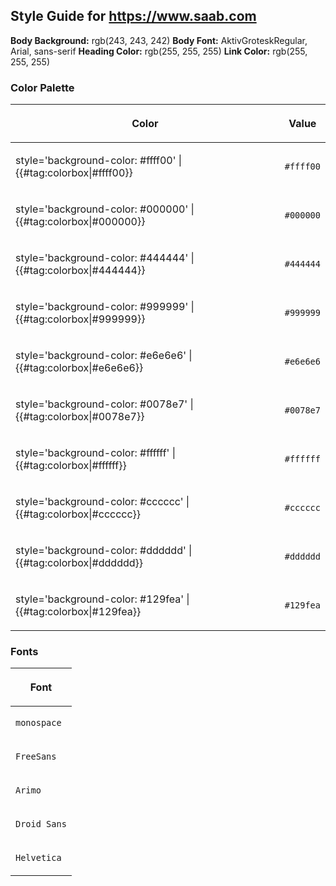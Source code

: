 == Style Guide for https://www.saab.com ==

'''Body Background:''' rgb(243, 243, 242)
'''Body Font:''' AktivGroteskRegular, Arial, sans-serif
'''Heading Color:''' rgb(255, 255, 255)
'''Link Color:''' rgb(255, 255, 255)

=== Color Palette ===
{| class="wikitable"
|-
! Color !! Value
|-
| style='background-color: #ffff00' | {{#tag:colorbox|#ffff00}}
| <code>#ffff00</code>
|-
| style='background-color: #000000' | {{#tag:colorbox|#000000}}
| <code>#000000</code>
|-
| style='background-color: #444444' | {{#tag:colorbox|#444444}}
| <code>#444444</code>
|-
| style='background-color: #999999' | {{#tag:colorbox|#999999}}
| <code>#999999</code>
|-
| style='background-color: #e6e6e6' | {{#tag:colorbox|#e6e6e6}}
| <code>#e6e6e6</code>
|-
| style='background-color: #0078e7' | {{#tag:colorbox|#0078e7}}
| <code>#0078e7</code>
|-
| style='background-color: #ffffff' | {{#tag:colorbox|#ffffff}}
| <code>#ffffff</code>
|-
| style='background-color: #cccccc' | {{#tag:colorbox|#cccccc}}
| <code>#cccccc</code>
|-
| style='background-color: #dddddd' | {{#tag:colorbox|#dddddd}}
| <code>#dddddd</code>
|-
| style='background-color: #129fea' | {{#tag:colorbox|#129fea}}
| <code>#129fea</code>
|}

=== Fonts ===
{| class="wikitable"
|-
! Font
|-
| <code>monospace</code>
|-
| <code>FreeSans</code>
|-
| <code>Arimo</code>
|-
| <code>Droid Sans</code>
|-
| <code>Helvetica</code>
|}